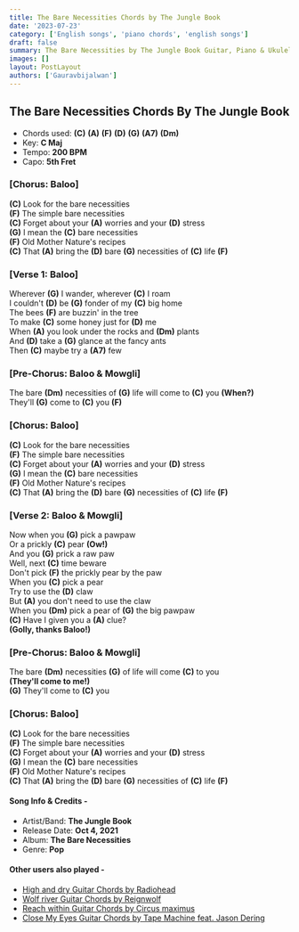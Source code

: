 ```yaml
---
title: The Bare Necessities Chords by The Jungle Book
date: '2023-07-23'
category: ['English songs', 'piano chords', 'english songs']
draft: false
summary: The Bare Necessities by The Jungle Book Guitar, Piano & Ukulele chords. Chords used - (C) (A) (F) (D) (G) (A7) (Dm), Capo - 5th Fret, Key - C Major
images: []
layout: PostLayout
authors: ['Gauravbijalwan']
---
```


## The Bare Necessities Chords By The Jungle Book

- Chords used: **(C)** **(A)** **(F)** **(D)** **(G)** **(A7)** **(Dm)**
- Key: **C Maj**
- Tempo: **200 BPM**
- Capo: **5th Fret**

### [Chorus: Baloo]

**(C)** Look for the bare necessities \
**(F)** The simple bare necessities \
**(C)** Forget about your **(A)** worries and your **(D)** stress \
**(G)** I mean the **(C)** bare necessities \
**(F)** Old Mother Nature's recipes \
**(C)** That **(A)** bring the **(D)** bare **(G)** necessities of **(C)** life **(F)**

### [Verse 1: Baloo]

Wherever **(G)** I wander, wherever **(C)** I roam \
I couldn't **(D)** be **(G)** fonder of my **(C)** big home \
The bees **(F)** are buzzin' in the tree \
To make **(C)** some honey just for **(D)** me \
When **(A)** you look under the rocks and **(Dm)** plants \
And **(D)** take a **(G)** glance at the fancy ants \
Then **(C)** maybe try a **(A7)** few

### [Pre-Chorus: Baloo & Mowgli]

The bare **(Dm)** necessities of **(G)** life will come to **(C)** you **(When?)** \
They'll **(G)** come to **(C)** you **(F)**

### [Chorus: Baloo]

**(C)** Look for the bare necessities \
**(F)** The simple bare necessities \
**(C)** Forget about your **(A)** worries and your **(D)** stress \
**(G)** I mean the **(C)** bare necessities \
**(F)** Old Mother Nature's recipes \
**(C)** That **(A)** bring the **(D)** bare **(G)** necessities of **(C)** life **(F)**

### [Verse 2: Baloo & Mowgli]

Now when you **(G)** pick a pawpaw \
Or a prickly **(C)** pear **(Ow!)** \
And you **(G)** prick a raw paw \
Well, next **(C)** time beware \
Don't pick **(F)** the prickly pear by the paw \
When you **(C)** pick a pear \
Try to use the **(D)** claw \
But **(A)** you don't need to use the claw \
When you **(Dm)** pick a pear of **(G)** the big pawpaw \
**(C)** Have I given you a **(A)** clue? \
**(Golly, thanks Baloo!)**

### [Pre-Chorus: Baloo & Mowgli]

The bare **(Dm)** necessities **(G)** of life will come **(C)** to you \
**(They'll come to me!)** \
**(G)** They'll come to **(C)** you

### [Chorus: Baloo]

**(C)** Look for the bare necessities \
**(F)** The simple bare necessities \
**(C)** Forget about your **(A)** worries and your **(D)** stress \
**(G)** I mean the **(C)** bare necessities \
**(F)** Old Mother Nature's recipes \
**(C)** That **(A)** bring the **(D)** bare **(G)** necessities of **(C)** life **(F)**

#### Song Info & Credits -

- Artist/Band: **The Jungle Book**
- Release Date: **Oct 4, 2021**
- Album: **The Bare Necessities**
- Genre: **Pop**

#### Other users also played -

- [High and dry Guitar Chords by Radiohead](https://www.chordsco.com/chords/high-and-dry-guitar-chords-by-radiohead)
- [Wolf river Guitar Chords by Reignwolf](https://www.chordsco.com/chords/wolf-river-guitar-chords-by-reignwolf)
- [Reach within Guitar Chords by Circus maximus](https://www.chordsco.com/chords/reach-within-guitar-chords-by-circus-maximus)
- [Close My Eyes Guitar Chords by Tape Machine feat. Jason Dering](https://www.chordsco.com/chords/close-my-eyes-guitar-chords-by-tape-machine-feat-jason-dering)
